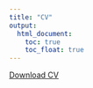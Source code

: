 ```yaml
---
title: "CV"
output: 
  html_document:
    toc: true
    toc_float: true
---
```


[Download CV](pics/ZIYU ZHOU_CV_10282024.pdf)

